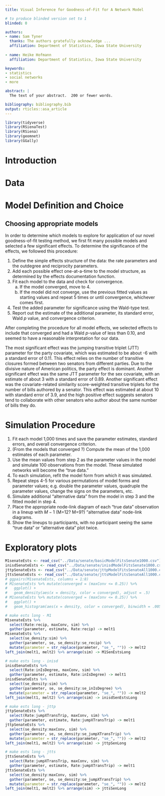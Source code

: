 ```yaml
---
title: Visual Inference for Goodness-of-Fit for A Network Model

# to produce blinded version set to 1
blinded: 0

authors: 
- name: Sam Tyner
  thanks: The authors gratefully acknowledge ...
  affiliation: Department of Statistics, Iowa State University
  
- name: Heike Hofmann
  affiliation: Department of Statistics, Iowa State University

keywords:
- statistics
- social networks
- more

abstract: |
  The text of your abstract.  200 or fewer words.

bibliography: bibliography.bib
output: rticles::asa_article
---
```


```r
library(tidyverse)
library(RSienaTest)
library(RSiena)
library(geomnet)
library(GGally)
```

# Introduction

# Data

# Model Definition and Choice


## Choosing appropriate models

In order to determine which models to explore for application of our novel goodness-of-fit testing method, we first fit many possible models and selected a few significant effects. To determine the significance of the effects, we followed this procedure: 

1. Define the simple effects structure of the data: the rate parameters and the outdegree and reciprocity parameters. 
2. Add each possible effect one-at-a-time to the model structure, as determined by the effects documentation function.
3. Fit each model to the data and check for convergence.
    a. If the model converged, move to 4.
    b. If the model did not converge, use the previous fitted values as starting values and repeat 5 times or until convergence, whichever comes first.
4. Test the added parameter for significance using the Wald-type test.
5. Report out the estimate of the additional parameter, its standard error, Wald $p$ value, and convergence criterion. 

After completing the procedure for all model effects, we selected effects to include that converged and had a Wald $p$-value of less than 0.10, and seemed to have a reasonable interpretation for our data.

The most significant effect was the jumping transitive triplet (JTT) parameter for the party covariate, which was estimated to be about -6 with a standard error of 0.11. This effect relies on the number of transitive closures formed between two senators from different parties. Due to the divisive nature of American politics, the party effect is dominant. Another significant effect was the same JTT parameter for the sex covariate, with an estimate of about 3 with a standard error of 0.89. Another significant effect was the covariate-related similarity score-weighted transitive triplets for the number of bills authored by a senator. This effect was estimated at about 10 with standard error of 3.9, and the high positive effect suggests senators tend to collaborate with other senators who author about the same number of bills they do. 

# Simulation Procedure

1. Fit each model 1,000 times and save the parameter estimates, standard errors, and overall convergence criterion.
2. (From the models that converged ?) Compute the mean of the 1,000 estimates of each parameter.
3. Use the mean values from step 2 as the parameter values in the model and simulate 100 observations from the model. These simulated networks will become the "true data."
4. To each simulation, refit the model form from which it was simulated. 
5. Repeat steps 4-5 for various permutations of model forms and parameter values; e.g. double the parameter values, quadruple the parameter values, change the signs on the parameters, etc.
6. Simulate additional "alternative data" from the model in step 3 and the fitted model in step 4. 
7. Place the appropriate node-link diagram of each "true data" observation in a lineup with $M-1$ (M=12? M=9?) "alternative data" node-link diagrams. 
8. Show the lineups to participants, with no participant seeing the same "true data" or "alternative data" plot twice. 

# Exploratory plots

```r
M1senateEsts <- read_csv("../Data/senate/basicModelFitsSenate1000.csv")
inisdSenateEsts <- read_csv("../Data/senate/inisdModelFitsSenate1000.csv")
jttpSenateEsts <- read_csv("../Data/senate/jttpModelFitsSenateAll1000.csv")
jttsSenateEsts <- read_csv("../Data/senate/jttsModelFitsSenateAll1000.csv")
# ggpairs(M1senateEsts, columns = 1:8)
# M1senateEsts %>% mutate(converged = (maxConv <= 0.25)) %>% 
#   ggplot() + 
#   geom_density(aes(x = density, color = converged), adjust = .5) 
# M1senateEsts %>% mutate(converged = (maxConv <= 0.25)) %>% 
#   ggplot() + 
#   geom_histogram(aes(x = density, color = converged), binwidth = .005, fill = NA) + facet_wrap(~converged)

# make ests long - M1
M1senateEsts %>% 
  select(Rate:recip, maxConv, sim) %>% 
  gather(parameter, estimate, Rate:recip) -> melt1 
M1senateEsts %>% 
  select(se_density:sim) %>% 
  gather(parameter, se, se_density:se_recip) %>% 
  mutate(parameter = str_replace(parameter, "se_", "")) -> melt2 
left_join(melt1, melt2) %>% arrange(sim) -> M1SenEstsLong 

# make ests long - inisd
inisdSenateEsts %>% 
  select(Rate:inIsDegree, maxConv, sim) %>% 
  gather(parameter, estimate, Rate:inIsDegree) -> melt1 
inisdSenateEsts %>% 
  select(se_density:sim) %>% 
  gather(parameter, se, se_density:se_inIsDegree) %>% 
  mutate(parameter = str_replace(parameter, "se_", "")) -> melt2 
left_join(melt1, melt2) %>% arrange(sim) -> inisdSenEstsLong

# make ests long - jttp
jttpSenateEsts %>% 
  select(Rate:jumpXTransTrip, maxConv, sim) %>% 
  gather(parameter, estimate, Rate:jumpXTransTrip) -> melt1 
jttpSenateEsts %>% 
  select(se_density:maxConv, sim) %>% 
  gather(parameter, se, se_density:se_jumpXTransTrip) %>% 
  mutate(parameter = str_replace(parameter, "se_", "")) -> melt2 
left_join(melt1, melt2) %>% arrange(sim) -> jttpSenLong

# make ests long - jtts
jttsSenateEsts %>% 
  select(Rate:jumpXTransTrip, maxConv, sim) %>% 
  gather(parameter, estimate, Rate:jumpXTransTrip) -> melt1 
jttsSenateEsts %>% 
  select(se_density:maxConv, sim) %>% 
  gather(parameter, se, se_density:se_jumpXTransTrip) %>% 
  mutate(parameter = str_replace(parameter, "se_", "")) -> melt2 
left_join(melt1, melt2) %>% arrange(sim) -> jttsSenLong

```


<!--
This template demonstrates some of the basic latex you'll need to know to create a ASA article.

\section{Verifications}
\label{sec:verify}
This section will be just long enough to illustrate what a full page of
text looks like, for margins and spacing.

@Campbell02 @Schubert13 [@Chi81]

The quick brown fox jumped over the lazy dog.
The quick brown fox jumped over the lazy dog.
The quick brown fox jumped over the lazy dog.
The quick brown fox jumped over the lazy dog.
__With this spacing we have 30 lines per page.__
-->



